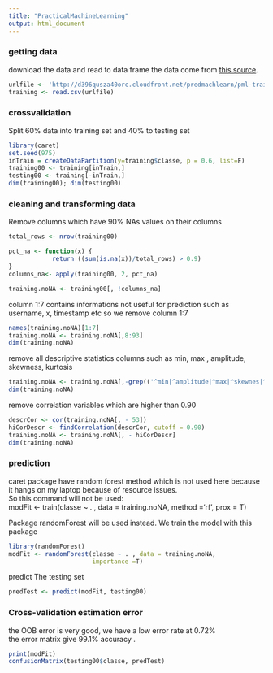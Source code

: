 ```yaml
---
title: "PracticalMachineLearning"
output: html_document
---
```


### getting data
download the data and read to data frame 
the data come from [this source](http://groupware.les.inf.puc-rio.br/har).
```r
urlfile <- 'http://d396qusza40orc.cloudfront.net/predmachlearn/pml-training.csv'
training <- read.csv(urlfile)
```

### crossvalidation
Split 60% data into training set and 40% to testing set
```r
library(caret)
set.seed(975)
inTrain = createDataPartition(y=training$classe, p = 0.6, list=F)
training00 <- training[inTrain,]
testing00 <- training[-inTrain,]
dim(training00); dim(testing00)
```

### cleaning and transforming data
Remove columns which have 90% NAs values on their columns
```r
total_rows <- nrow(training00)

pct_na <- function(x) {
            return ((sum(is.na(x))/total_rows) > 0.9)
}
columns_na<- apply(training00, 2, pct_na)

training.noNA <- training00[, !columns_na]
```

column 1:7 contains informations not useful for prediction
such as username, x, timestamp etc
so we remove column 1:7
```r
names(training.noNA)[1:7]
training.noNA <- training.noNA[,8:93]
dim(training.noNA)
```

remove all descriptive statistics columns such as
min, max , amplitude, skewness, kurtosis

```r
training.noNA <- training.noNA[,-grep(('^min|^amplitude|^max|^skewnes|^kurtosis'), colnames(training.noNA))]
dim(training.noNA)
```

remove correlation variables which are higher than 0.90 
```r
descrCor <- cor(training.noNA[, - 53])
hiCorDescr <- findCorrelation(descrCor, cutoff = 0.90)
training.noNA <- training.noNA[, - hiCorDescr]
dim(training.noNA)
```
### prediction
caret package have  random forest method which is not used here
because it hangs on my laptop because of  resource issues.  
So this command will not be used:  
modFit <- train(classe ~ . , data = training.noNA, method ='rf',
                prox = T)  
                
Package randomForest will be used instead. 
We train the model with this package
```r
library(randomForest)
modFit <- randomForest(classe ~ . , data = training.noNA,
                       importance =T)
```

predict The testing set
```r
predTest <- predict(modFit, testing00)
```

### Cross-validation estimation error
the OOB error is very good, we have a low error rate at 0.72%  
the error matrix give 99.1% accuracy .

```r
print(modFit)
confusionMatrix(testing00$classe, predTest)
```
